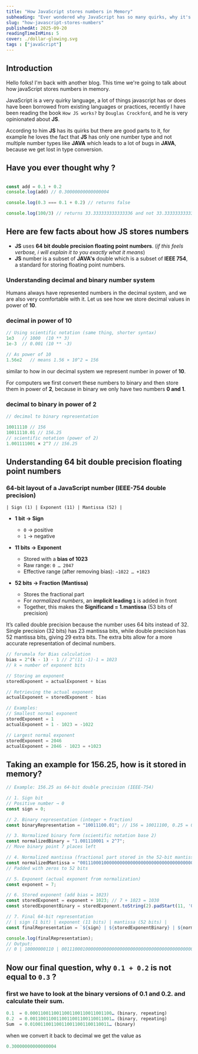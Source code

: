 ```yaml
---
title: "How JavaScript stores numbers in Memory"
subheading: "Ever wondered why JavaScript has so many quirks, why it's always surrounded by controversies, and why the language seems full of issues?"
slug: "how-javascript-stores-numbers"
publishedAt: 2025-09-20
readingTimeInMins: 5
cover: ./dollar-glowing.svg
tags : ["javaScript"]
---
```



## Introduction

Hello folks! I'm back with another blog. This time we're going to talk about how javaScript stores numbers in memory.

JavaScript is a very quirky language, a lot of things javascript has or does have been borrowed from existing languages or 
practices, recently I have been reading the book `How JS works?` by `Douglas Crockford`, and he is very opinionated about **JS**.

According to him **JS** has its quirks but there are good parts to it, for example he loves the fact that **JS** has only one number type
 and not multiple number types like **JAVA** which leads to a lot of bugs in **JAVA**, because we get lost in type conversion.


## Have you ever thought why ? 
```js

const add = 0.1 + 0.2
console.log(add) // 0.30000000000000004

console.log(0.3 === 0.1 + 0.2) // returns false

console.log(100/3) // returns 33.333333333333336 and not 33.33333333333333

```


## Here are few facts about how **JS** stores numbers
- **JS** uses **64 bit double precision floating point numbers**. (*if this feels verbose, i will explain it to you exactly what it means*)
- **JS** number is a subset of **JAVA's** double which is a subset of **IEEE 754**, a standard for storing floating point numbers.

### Understanding decimal and binary number system

Humans always have represented numbers in the decimal system, and we are also very comfortable with it. 
Let us see how we store decimal values in power of **10**.

### decimal in power of 10
```js
// Using scientific notation (same thing, shorter syntax)
1e3   // 1000  (10 ** 3)
1e-3  // 0.001 (10 ** -3)

// As power of 10
1.56e2   // means 1.56 × 10^2 = 156
```


similar to how in our decimal system we represent number in power of **10**.

For computers we first convert these numbers to binary 
and then store them in power of **2**, because in binary we only have two numbers **0 and 1**. 

### decimal to binary in power of 2 

```js
// decimal to binary representation

10011110 // 156
10011110.01 // 156.25 
// scientific notation (power of 2)
1.001111001 × 2^7 // 156.25

```


## Understanding 64 bit double precision floating point numbers

### 64-bit layout of a JavaScript number (IEEE-754 double precision)

```mathemathica
| Sign (1) | Exponent (11) | Mantissa (52) |

```

- **1 bit → Sign**  
  - `0` → positive  
  - `1` → negative  

- **11 bits → Exponent**  
  - Stored with a **bias of 1023**  
  - Raw range: `0 … 2047`  
  - Effective range (after removing bias): `−1022 … +1023`

- **52 bits → Fraction (Mantissa)**  
  - Stores the fractional part  
  - For *normalized numbers*, an **implicit leading `1`** is added in front  
  - Together, this makes the **Significand = 1.mantissa** (53 bits of precision)  


<Note type="tip" title="Important Information">
It’s called double precision because the number uses 64 bits instead of 32.
Single precision (32 bits) has 23 mantissa bits, while double precision has 52 mantissa bits, giving 29 extra bits.
The extra bits allow for a more accurate representation of decimal numbers.
</Note>


```js
// forumala for Bias calculation
bias = 2^(k - 1) - 1 // 2^(11 -1)-1 = 1023 
// k = number of exponent bits

// Storing an exponent
storedExponent = actualExponent + bias

// Retrieving the actual exponent
actualExponent = storedExponent - bias

// Examples:
// Smallest normal exponent
storedExponent = 1
actualExponent = 1 - 1023 = -1022

// Largest normal exponent
storedExponent = 2046
actualExponent = 2046 - 1023 = +1023
```


## Taking an example for 156.25, how is it stored in memory?

```js
// Example: 156.25 as 64-bit double precision (IEEE-754)

// 1. Sign bit
// Positive number → 0
const sign = 0;

// 2. Binary representation (integer + fraction)
const binaryRepresentation = "10011100.01"; // 156 = 10011100, 0.25 = 0.01

// 3. Normalized binary form (scientific notation base 2)
const normalizedBinary = "1.001110001 × 2^7"; 
// Move binary point 7 places left

// 4. Normalized mantissa (fractional part stored in the 52-bit mantissa)
const normalizedMantissa = "0011100010000000000000000000000000000000000000000000";
// Padded with zeros to 52 bits

// 5. Exponent (actual exponent from normalization)
const exponent = 7;

// 6. Stored exponent (add bias = 1023)
const storedExponent = exponent + 1023; // 7 + 1023 = 1030
const storedExponentBinary = storedExponent.toString(2).padStart(11, '0'); // 11 bits

// 7. Final 64-bit representation
// | sign (1 bit) | exponent (11 bits) | mantissa (52 bits) |
const finalRepresentation = `${sign} | ${storedExponentBinary} | ${normalizedMantissa}`;

console.log(finalRepresentation);
// Output:
// 0 | 10000000110 | 0011100010000000000000000000000000000000000000000000
```

## Now our final question, why `0.1 + 0.2` is not equal to `0.3` ?

### first we have to look at the binary versions of **0.1** and **0.2**. and calculate their sum.

```js
0.1  = 0.0001100110011001100110011001100… (binary, repeating)
0.2  = 0.0011001100110011001100110011001… (binary, repeating)
Sum  = 0.010011001100110011001100110011… (binary)
```
when we convert it back to decimal we get the value as 

```js
0.30000000000000004
```








